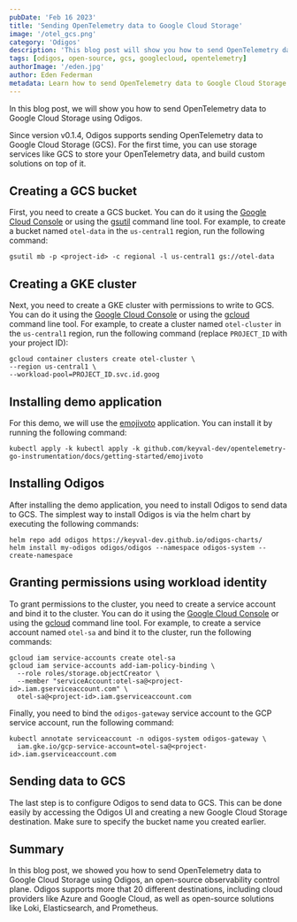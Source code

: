 ```yaml
---
pubDate: 'Feb 16 2023'
title: 'Sending OpenTelemetry data to Google Cloud Storage'
image: '/otel_gcs.png'
category: 'Odigos'
description: 'This blog post will show you how to send OpenTelemetry data to Google Cloud Storage using Odigos'
tags: [odigos, open-source, gcs, googlecloud, opentelemetry]
authorImage: '/eden.jpg'
author: Eden Federman
metadata: Learn how to send OpenTelemetry data to Google Cloud Storage using Odigos, improving your data storage and analysis capabilities.
---
```


In this blog post, we will show you how to send OpenTelemetry data to Google Cloud Storage using Odigos.

Since version v0.1.4, Odigos supports sending OpenTelemetry data to Google Cloud Storage (GCS). For the first time, you can use storage services like GCS to store your OpenTelemetry data, and build custom solutions on top of it.

## Creating a GCS bucket

First, you need to create a GCS bucket. You can do it using the [Google Cloud Console](https://console.cloud.google.com/storage/browser) or using the [gsutil](https://cloud.google.com/storage/docs/gsutil) command line tool. For example, to create a bucket named `otel-data` in the `us-central1` region, run the following command:

```console
gsutil mb -p <project-id> -c regional -l us-central1 gs://otel-data
```

## Creating a GKE cluster

Next, you need to create a GKE cluster with permissions to write to GCS. You can do it using the [Google Cloud Console](https://console.cloud.google.com/kubernetes/list) or using the [gcloud](https://cloud.google.com/sdk/gcloud) command line tool. For example, to create a cluster named `otel-cluster` in the `us-central1` region, run the following command (replace `PROJECT_ID` with your project ID):

```console
gcloud container clusters create otel-cluster \
--region us-central1 \
--workload-pool=PROJECT_ID.svc.id.goog
```

## Installing demo application

For this demo, we will use the [emojivoto](https://github.com/BuoyantIO/emojivoto) application. You can install it by running the following command:

```console
kubectl apply -k kubectl apply -k github.com/keyval-dev/opentelemetry-go-instrumentation/docs/getting-started/emojivoto
```

## Installing Odigos

After installing the demo application, you need to install Odigos to send data to GCS.
The simplest way to install Odigos is via the helm chart by executing the following commands:

```console
helm repo add odigos https://keyval-dev.github.io/odigos-charts/
helm install my-odigos odigos/odigos --namespace odigos-system --create-namespace
```

## Granting permissions using workload identity

To grant permissions to the cluster, you need to create a service account and bind it to the cluster. You can do it using the [Google Cloud Console](https://console.cloud.google.com/iam-admin/serviceaccounts) or using the [gcloud](https://cloud.google.com/sdk/gcloud) command line tool. For example, to create a service account named `otel-sa` and bind it to the cluster, run the following commands:

```console
gcloud iam service-accounts create otel-sa
gcloud iam service-accounts add-iam-policy-binding \
  --role roles/storage.objectCreator \
  --member "serviceAccount:otel-sa@<project-id>.iam.gserviceaccount.com" \
  otel-sa@<project-id>.iam.gserviceaccount.com
```

Finally, you need to bind the `odigos-gateway` service account to the GCP service account, run the following command:

```console
kubectl annotate serviceaccount -n odigos-system odigos-gateway \
  iam.gke.io/gcp-service-account=otel-sa@<project-id>.iam.gserviceaccount.com
```

## Sending data to GCS

The last step is to configure Odigos to send data to GCS. This can be done easily by accessing the Odigos UI and creating a new Google Cloud Storage destination. Make sure to specify the bucket name you created earlier.

## Summary

In this blog post, we showed you how to send OpenTelemetry data to Google Cloud Storage using Odigos, an open-source observability control plane. Odigos supports more that 20 different destinations, including cloud providers like Azure and Google Cloud, as well as open-source solutions like Loki, Elasticsearch, and Prometheus.
